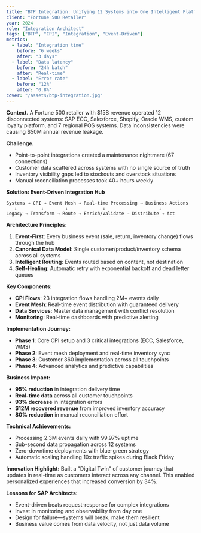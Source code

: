 ```yaml
---
title: "BTP Integration: Unifying 12 Systems into One Intelligent Platform"
client: "Fortune 500 Retailer"
year: 2024
role: "Integration Architect"
tags: ["BTP", "CPI", "Integration", "Event-Driven"]
metrics:
  - label: "Integration time"
    before: "6 weeks"
    after: "3 days"
  - label: "Data latency"
    before: "24h batch"
    after: "Real-time"
  - label: "Error rate"
    before: "12%"
    after: "0.8%"
cover: "/assets/btp-integration.jpg"
---
```


**Context.** A Fortune 500 retailer with $15B revenue operated 12 disconnected systems: SAP ECC, Salesforce, Shopify, Oracle WMS, custom loyalty platform, and 7 regional POS systems. Data inconsistencies were causing $50M annual revenue leakage.

**Challenge.**
- Point-to-point integrations created a maintenance nightmare (67 connections)
- Customer data scattered across systems with no single source of truth
- Inventory visibility gaps led to stockouts and overstock situations
- Manual reconciliation processes took 40+ hours weekly

**Solution: Event-Driven Integration Hub**
```
Systems → CPI → Event Mesh → Real-time Processing → Business Actions
   ↓         ↓        ↓             ↓                    ↓
Legacy → Transform → Route → Enrich/Validate → Distribute → Act
```

**Architecture Principles:**
1. **Event-First**: Every business event (sale, return, inventory change) flows through the hub
2. **Canonical Data Model**: Single customer/product/inventory schema across all systems
3. **Intelligent Routing**: Events routed based on content, not destination
4. **Self-Healing**: Automatic retry with exponential backoff and dead letter queues

**Key Components:**
- **CPI Flows**: 23 integration flows handling 2M+ events daily
- **Event Mesh**: Real-time event distribution with guaranteed delivery
- **Data Services**: Master data management with conflict resolution
- **Monitoring**: Real-time dashboards with predictive alerting

**Implementation Journey:**
- **Phase 1**: Core CPI setup and 3 critical integrations (ECC, Salesforce, WMS)
- **Phase 2**: Event mesh deployment and real-time inventory sync
- **Phase 3**: Customer 360 implementation across all touchpoints
- **Phase 4**: Advanced analytics and predictive capabilities

**Business Impact:**
- **95% reduction** in integration delivery time
- **Real-time data** across all customer touchpoints
- **93% decrease** in integration errors
- **$12M recovered revenue** from improved inventory accuracy
- **80% reduction** in manual reconciliation effort

**Technical Achievements:**
- Processing 2.3M events daily with 99.97% uptime
- Sub-second data propagation across 12 systems
- Zero-downtime deployments with blue-green strategy
- Automatic scaling handling 10x traffic spikes during Black Friday

**Innovation Highlight:** Built a "Digital Twin" of customer journey that updates in real-time as customers interact across any channel. This enabled personalized experiences that increased conversion by 34%.

**Lessons for SAP Architects:**
- Event-driven beats request-response for complex integrations
- Invest in monitoring and observability from day one
- Design for failure—systems will break, make them resilient
- Business value comes from data velocity, not just data volume